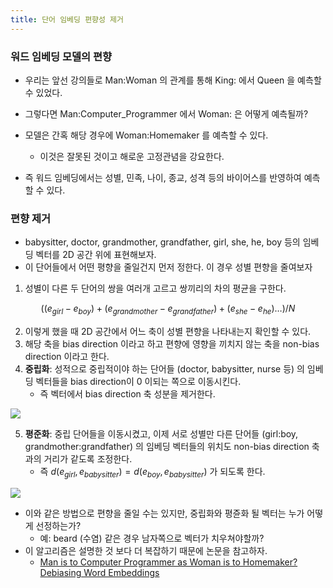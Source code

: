 ```yaml
---
title: 단어 임베딩 편향성 제거
---
```


### 워드 임베딩 모델의 편향

* 우리는 앞선 강의들로 Man:Woman 의 관계를 통해 King: 에서 Queen 을 예측할 수 있었다.
* 그렇다면 Man:Computer_Programmer 에서 Woman: 은 어떻게 예측될까?

* 모델은 간혹 해당 경우에 Woman:Homemaker 를 예측할 수 있다.
    * 이것은 잘못된 것이고 해로운 고정관념을 강요한다.

* 즉 워드 임베딩에서는 성별, 민족, 나이, 종교, 성격 등의 바이어스를 반영하여 예측할 수 있다.

### 편향 제거

* babysitter, doctor, grandmother, grandfather, girl, she, he, boy 등의 임베딩 벡터를 2D 공간 위에 표현해보자.
* 이 단어들에서 어떤 평향을 줄일건지 먼저 정한다. 이 경우 성별 편향을 줄여보자

1. 성별이 다른 두 단어의 쌍을 여러개 고르고 쌍끼리의 차의 평균을 구한다.

$$
((e_{girl} - e_{boy}) + (e_{grandmother} - e_{grandfather}) + (e_{she} - e_{he}) \dots) / N
$$

2. 이렇게 했을 때 2D 공간에서 어느 축이 성별 편향을 나타내는지 확인할 수 있다.
3. 해당 축을 bias direction 이라고 하고 편향에 영향을 끼치지 않는 축을 non-bias direction 이라고 한다.
4. **중립화**: 성적으로 중립적이야 하는 단어들 (doctor, babysitter, nurse 등) 의 임베딩 벡터들을 bias direction이 0 이되는 쪽으로 이동시킨다. 
    * 즉 벡터에서 bias direction 축 성분을 제거한다.

![](/assets/e7d5d759-14a5-4491-b130-54440b6d1e4f.png)

5. **평준화**: 중립 단어들을 이동시켰고, 이제 서로 성별만 다른 단어들 (girl:boy, grandmother:grandfather) 의 임베딩 벡터들의 위치도 non-bias direction 축과의 거리가 같도록 조정한다.
    * 즉 $d(e_{girl}, e_{babysitter}) = d(e_{boy}, e_{babysitter})$ 가 되도록 한다.

![](/assets/93902547-11e1-4cbc-aad6-24d238d66e4b.png)

* 이와 같은 방법으로 편향을 줄일 수는 있지만, 중립화와 평쥰화 될 벡터는 누가 어떻게 선정하는가?
     * 예: beard (수염) 같은 경우 남자쪽으로 벡터가 치우쳐야할까?
* 이 알고리즘은 설명한 것 보다 더 복잡하기 때문에 논문을 참고하자.
    * [Man is to Computer Programmer as Woman is to Homemaker? Debiasing Word Embeddings](https://arxiv.org/pdf/1607.06520)